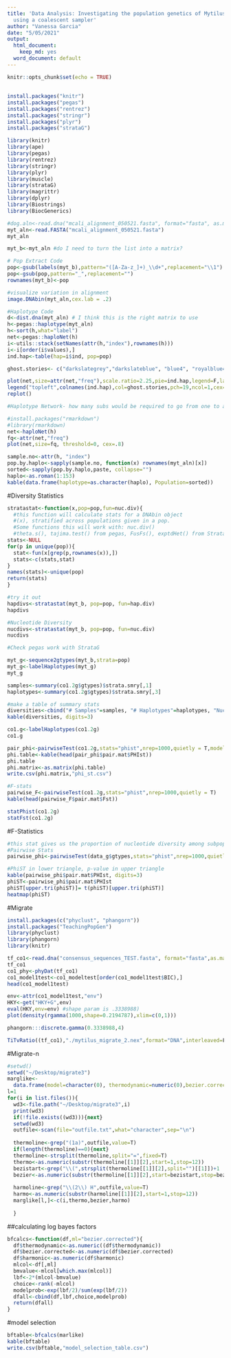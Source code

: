```yaml
---
title: 'Data Analysis: Investigating the population genetics of Mytilus californianus
  using a coalescent sampler'
author: "Vanessa Garcia"
date: "5/05/2021"
output:
  html_document:
    keep_md: yes
  word_document: default
---
```


```r
knitr::opts_chunk$set(echo = TRUE)
```

## 
```r
install.packages("knitr")
install.packages("pegas")
install.packages("rentrez")
install.packages("stringr")
install.packages("plyr")
install.packages("strataG")
```

```r
library(knitr)
library(ape)
library(pegas)
library(rentrez)
library(stringr)
library(plyr)
library(muscle)
library(strataG)
library(magrittr)
library(dplyr)
library(Biostrings)
library(BiocGenerics)
```





```r
#dog.aln<-read.dna("mcali_alignment_050521.fasta", format="fasta", as.matrix=T)
myt_aln<-read.FASTA("mcali_alignment_050521.fasta")
myt_aln

```
```r
myt_b<-myt_aln #do I need to turn the list into a matrix?

# Pop Extract Code
pop<-gsub(labels(myt_b),pattern="([A-Za-z_]+)_\\d+",replacement="\\1")
pop<-gsub(pop,pattern="_",replacement="")
rownames(myt_b)<-pop
```
```r
#visualize variation in alignment
image.DNAbin(myt_aln,cex.lab = .2)
```



```r
#Haplotype Code
d<-dist.dna(myt_aln) # I think this is the right matrix to use
h<-pegas::haplotype(myt_aln)
h<-sort(h,what="label")
net<-pegas::haploNet(h)
i<-utils::stack(setNames(attr(h,"index"),rownames(h)))
i<-i[order(i$values),]
ind.hap<-table(hap=i$ind, pop=pop)

ghost.stories<- c("darkslategrey","darkslateblue", "blue4", "royalblue4", "deepskyblue", "royalblue1", "skyblue4","steelblue", "lightsteelblue1", "lightskyblue2", "mintcream","lightgoldenrod","lightgoldenrod2")

plot(net,size=attr(net,"freq"),scale.ratio=2.25,pie=ind.hap,legend=F,labels=F,threshold=0,show.mutation=2,bg=ghost.stories,pch=19,ncol=1,cex=0.85)
legend("topleft",colnames(ind.hap),col=ghost.stories,pch=19,ncol=1,cex=0.85)
replot()
```





```r
#Haplotype Network- how many subs would be required to go from one to another hap

#install.packages("rmarkdown")
#library(rmarkdown)
net<-haploNet(h)
fq<-attr(net,"freq")
plot(net,size=fq, threshold=0, cex=.8)

sample.no<-attr(h, "index")
pop.by.haplo<-sapply(sample.no, function(x) rownames(myt_aln)[x])
sorted<-sapply(pop.by.haplo,paste, collapse="")
haplo<-as.roman(1:153)
kable(data.frame(haplotype=as.character(haplo), Population=sorted))
```




#Diversity Statistics
```r

stratastat<-function(x,pop=pop,fun=nuc.div){
  #this function will calculate stats for a DNAbin object
  #(x), stratified across populations given in a pop.
  #Some functions this will work with: nuc.div()
  #theta.s(), tajima.test() from pegas, FusFs(), exptdHet() from StrataG
stats<-NULL
for(p in unique(pop)){
  stat<-fun(x[grep(p,rownames(x)),])
  stats<-c(stats,stat)
}
names(stats)<-unique(pop)
return(stats)
}

#try it out
hapdivs<-stratastat(myt_b, pop=pop, fun=hap.div)
hapdivs

#Nucleotide Diversity
nucdivs<-stratastat(myt_b, pop=pop, fun=nuc.div)
nucdivs

#Check pegas work with StrataG

myt_g<-sequence2gtypes(myt_b,strata=pop)
myt_g<-labelHaplotypes(myt_g)
myt_g

samples<-summary(co1.2g$gtypes)$strata.smry[,1]
haplotypes<-summary(co1.2g$gtypes)$strata.smry[,3]

#make a table of summary stats
diversities<-cbind("# Samples"=samples, "# Haplotypes"=haplotypes, "Nucleotide Diversity"=nucdivs, "Haplotype"=hapdivs)
kable(diversities, digits=3)

```


```r
co1.g<-labelHaplotypes(co1.2g)
co1.g

pair_phi<-pairwiseTest(co1.2g,stats="phist",nrep=1000,quietly = T,model="raw")
phi.table<-kable(head(pair_phi$pair.mat$PHIst))
phi.table
phi.matrix<-as.matrix(phi.table)
write.csv(phi.matrix,"phi_st.csv")
```

```r
#F-stats
pairwise_F<-pairwiseTest(co1.2g,stats="phist",nrep=1000,quietly = T)
kable(head(pairwise_F$pair.mat$Fst))

statPhist(co1.2g)
statFst(co1.2g)
```


#F-Statistics
```r
#this stat gives us the proportion of nucleotide diversity among subpopulations, relative to the total
#Pairwise Stats
pairwise_phi<-pairwiseTest(data_g$gtypes,stats="phist",nrep=1000,quietly=T,model="raw")

#PhiST in lower triangle, p-value in upper triangle
kable(pairwise_phi$pair.mat$PHIst, digits=3)
phiST<-pairwise_phi$pair.mat$PHIst
phiST[upper.tri(phiST)]= t(phiST)[upper.tri(phiST)]
heatmap(phiST)
```

#Migrate
```r
install.packages(c("phyclust", "phangorn"))
install.packages("TeachingPopGen")
library(phyclust)
library(phangorn)
library(knitr)

tf_co1<-read.dna("consensus_sequences_TEST.fasta", format="fasta",as.matrix=TRUE)
tf_co1
co1_phy<-phyDat(tf_co1)
co1_model1test<-co1_modeltest[order(co1_model1test$BIC),]
head(co1_model1test)

env<-attr(co1_model1test,"env")
HKY<-get("HKY+G",env)
eval(HKY,env=env) #shape param is .3338988)
plot(density(rgamma(1000,shape=0.2194787),xlim=c(0,1)))

phangorn:::discrete.gamma(0.3338988,4)

TiTvRatio((tf_co1),"./mytilus_migrate_2.nex",format="DNA",interleaved=F,missing="N")

```

#Migrate-n
```r
#setwd()
setwd("~/Desktop/migrate3")
marglike<-
  data.frame(model=character(0), thermodynamic=numeric(0),bezier.corrected=numeric(0),harmonic=numeric(0),stringsAsFactors = F)#initialize a df to take the values
l=1
for(i in list.files()){
  wd3<-file.path("~/Desktop/migrate3",i)
  print(wd3)
  if(!file.exists((wd3))){next}
  setwd(wd3)
  outfile<-scan(file="outfile.txt",what="character",sep="\n")
  
  thermoline<-grep("(1a)",outfile,value=T)
  if(length(thermoline)==0){next}
  thermoline<-strsplit(thermoline,split="=",fixed=T)
  thermo<-as.numeric(substr(thermoline[[1]][2],start=1,stop=12))
  bezistart<-grep("\\(",strsplit(thermoline[[1]][2],split="")[[1]])+1
  bezier<-as.numeric(substr(thermoline[[1]][2],start=bezistart,stop=bezistart+11))
  
  harmoline<-grep("\\(2\\) H",outfile,value=T)
  harmo<-as.numeric(substr(harmoline[[1]][2],start=1,stop=12))
  marglike[l,]<-c(i,thermo,bezier,harmo)
  
  }
```

##calculating log bayes factors
```r
bfcalcs<-function(df,ml="bezier.corrected"){
  df$thermodynamic<-as.numeric((df$thermodynamic))
  df$bezier.corrected<-as.numeric(df$bezier.corrected)
  df$harmonic<-as.numeric(df$harmonic)
  mlcol<-df[,ml]
  bmvalue<-mlcol[which.max(mlcol)]
  lbf<-2*(mlcol-bmvalue)
  choice<-rank(-mlcol)
  modelprob<-exp(lbf/2)/sum(exp(lbf/2))
  dfall<-cbind(df,lbf,choice,modelprob)
  return(dfall)
}
```
#model selection
```r
bftable<-bfcalcs(marlike)
kable(bftable)
write.csv(bftable,"model_selection_table.csv")
```

